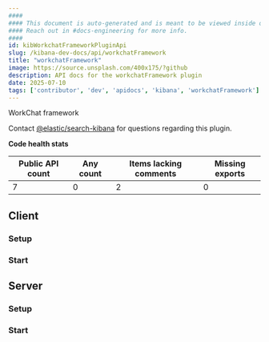```yaml
---
####
#### This document is auto-generated and is meant to be viewed inside our experimental, new docs system.
#### Reach out in #docs-engineering for more info.
####
id: kibWorkchatFrameworkPluginApi
slug: /kibana-dev-docs/api/workchatFramework
title: "workchatFramework"
image: https://source.unsplash.com/400x175/?github
description: API docs for the workchatFramework plugin
date: 2025-07-10
tags: ['contributor', 'dev', 'apidocs', 'kibana', 'workchatFramework']
---
```


WorkChat framework

Contact [@elastic/search-kibana](https://github.com/orgs/elastic/teams/search-kibana) for questions regarding this plugin.

**Code health stats**

| Public API count  | Any count | Items lacking comments | Missing exports |
|-------------------|-----------|------------------------|-----------------|
| 7 | 0 | 2 | 0 |

## Client

### Setup
<DocDefinitionList data={[workchatFrameworkObj.client.setup]}/>

### Start
<DocDefinitionList data={[workchatFrameworkObj.client.start]}/>

## Server

### Setup
<DocDefinitionList data={[workchatFrameworkObj.server.setup]}/>

### Start
<DocDefinitionList data={[workchatFrameworkObj.server.start]}/>

